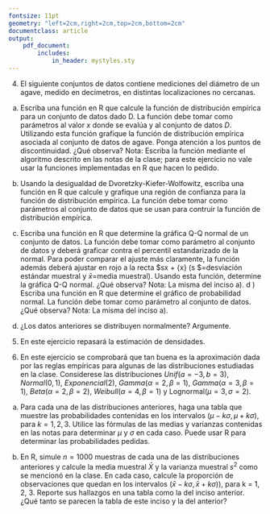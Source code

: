 ```yaml
---
fontsize: 11pt
geometry: "left=2cm,right=2cm,top=2cm,bottom=2cm"
documentclass: article
output:
    pdf_document:
        includes:
            in_header: mystyles.sty
---
```

\begin{table}[ht]
\centering
\begin{tabular}{c}
\textbf{Maestría en Computo Estadístico}\\
\textbf{Inferencia Estadística} \\
\textbf{Tarea 2}\\
\today \\
\emph{Enrique Santibáñez Cortés}\\
Repositorio de Git: \href{https://github.com/Enriquesec/Inferencia_Estad-stica/tree/master/Tareas/Tarea_2}{Tarea 2, IE}.
\end{tabular}
\end{table}

4. El siguiente conjuntos de datos contiene mediciones del diámetro de un agave, medido en decímetros, en distintas localizaciones no cercanas.

a) Escriba una función en R que calcule la función de distribución empírica para un conjunto de datos dado D. La función debe tomar como parámetros al valor $x$ donde se evalúa y al conjunto de datos $D$. Utilizando esta función grafique la función de distribución empírica asociada al conjunto de datos de agave. Ponga atención a los puntos de discontinuidad. ¿Qué observa? Nota: Escriba la función mediante el algoritmo descrito en las notas de la clase; para este ejercicio no vale usar la funciones implementadas en R que hacen lo
pedido.

b) Usando la desigualdad de Dvoretzky-Kiefer-Wolfowitz, escriba una función en R que calcule y grafique una región de confianza para la función de distribución empírica. La función debe tomar como parámetros al conjunto de datos que se usan para contruir la función de distribución empírica.

c) Escriba una función en R que determine la gráfica Q-Q normal de un conjunto de datos. La función debe tomar como parámetro al conjunto de datos y deberá graficar contra el percentil estandarizado de la normal. Para poder comparar el ajuste más claramente, la función además deberá ajustar en rojo a la recta $sx + \bar{x} (s $=desviación estándar muestral y $\bar{x}$=media muestral). Usando esta función, determine la gráfica Q-Q normal. ¿Qué observa? Nota: La misma del inciso a).
d ) Escriba una función en R que determine el gráfico de probabilidad normal. La función debe tomar como parámetro al conjunto de datos. ¿Qué observa? Nota: La misma del inciso a).
e) ¿Los datos anteriores se distribuyen normalmente? Argumente.

5. En este ejercicio repasará la estimación de densidades.



8. En este ejercicio se comprobará que tan buena es la aproximación dada por las reglas empíricas para algunas de las distribuciones estudiadas en la clase. Considerese las distribuciones $Unif(a = −3, b = 3)$, $Normal(0, 1)$, $Exponencial(2)$, $Gamma(\alpha= 2, \beta = 1)$, $Gamma(\alpha=3, \beta= 1)$, $Beta(\alpha= 2, \beta= 2)$, $Weibull(\alpha= 4, \beta= 1)$ y Lognormal$(\mu = 3, \sigma = 2)$.
a) Para cada una de las distribuciones anteriores, haga una tabla que muestre las probabilidades contenidas en los intervalos $(\mu − k\sigma, \mu + k\sigma)$, para $k = 1, 2, 3$. Utilice las fórmulas de las medias y varianzas contenidas en las notas para determinar $\mu$ y $\sigma$ en cada caso. Puede usar R para determinar las probabilidades pedidas.

b) En R, simule $n = 1000$ muestras de cada una de las distribuciones anteriores y calcule la media muestral $\bar{X}$ y la varianza muestral $s^2$ como se mencionó en la clase. En cada caso, calcule la proporción de observaciones que quedan en los intervalos $(\bar{x} − k\sigma, \bar{x} + k\sigma)$), para k = 1, 2, 3. Reporte sus hallazgos en una tabla como la del inciso anterior. ¿Qué tanto
se parecen la tabla de este inciso y la del anterior?


